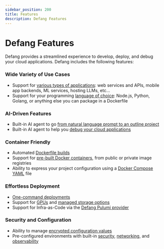 ```yaml
---
sidebar_position: 200
title: Features
description: Defang Features
---
```


# Defang Features

Defang provides a streamlined experience to develop, deploy, and debug your cloud applications. Defang includes the following features:

### Wide Variety of Use Cases
- Support for [various types of applications](/docs/intro/use-cases): web services and APIs, mobile app backends, ML services, hosting LLMs, etc...
- Support for your programming [language of choice](https://defang.io/#samples): Node.js, Python, Golang, or anything else you can package in a Dockerfile

### AI-Driven Features
- Built-in AI agent to go [from natural language prompt to an outline project](/docs/tutorials/generate-new-code-using-ai)
- Built-in AI agent to help you [debug your cloud applications](/docs/concepts/debug)

### Container Friendly
- Automated [Dockerfile builds](/docs/concepts/deployments)
- Support for [pre-built Docker containers](/docs/tutorials/deploy-container-using-the-cli), from public or private image registries
- Ability to express your project configuration using a [Docker Compose YAML](/docs/concepts/compose) file

### Effortless Deployment
- [One-command deployments](/docs/getting-started#install-the-defang-cli)
- Support for [GPUs](/docs/concepts/resources) and [managed storage options](/docs/concepts/managed-storage)
- Support for Infra-as-Code via the [Defang Pulumi provider](/docs/concepts/pulumi)

### Security and Configuration
- Ability to manage [encrypted configuration values](/docs/concepts/configuration)
- Pre-configured environments with built-in [security](/docs/concepts/security), [networking](/docs/concepts/networking), and [observability](/docs/concepts/observability)
